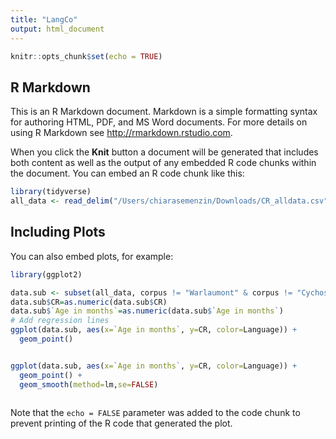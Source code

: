 ```yaml
---
title: "LangCo"
output: html_document
---
```


```r
knitr::opts_chunk$set(echo = TRUE)
```

## R Markdown

This is an R Markdown document. Markdown is a simple formatting syntax for authoring HTML, PDF, and MS Word documents. For more details on using R Markdown see <http://rmarkdown.rstudio.com>.

When you click the **Knit** button a document will be generated that includes both content as well as the output of any embedded R code chunks within the document. You can embed an R code chunk like this:

```r
library(tidyverse)
all_data <- read_delim("/Users/chiarasemenzin/Downloads/CR_alldata.csv", delim=';',col_types = cols(.default = "c"))
```

## Including Plots

You can also embed plots, for example:

```r
library(ggplot2)

data.sub <- subset(all_data, corpus != "Warlaumont" & corpus != "Cychosz" & `Age in months`<=50)
data.sub$CR=as.numeric(data.sub$CR)
data.sub$`Age in months`=as.numeric(data.sub$`Age in months`)
# Add regression lines
ggplot(data.sub, aes(x=`Age in months`, y=CR, color=Language)) +
  geom_point()


ggplot(data.sub, aes(x=`Age in months`, y=CR, color=Language)) +
  geom_point() + 
  geom_smooth(method=lm,se=FALSE)



```

Note that the `echo = FALSE` parameter was added to the code chunk to prevent printing of the R code that generated the plot.
